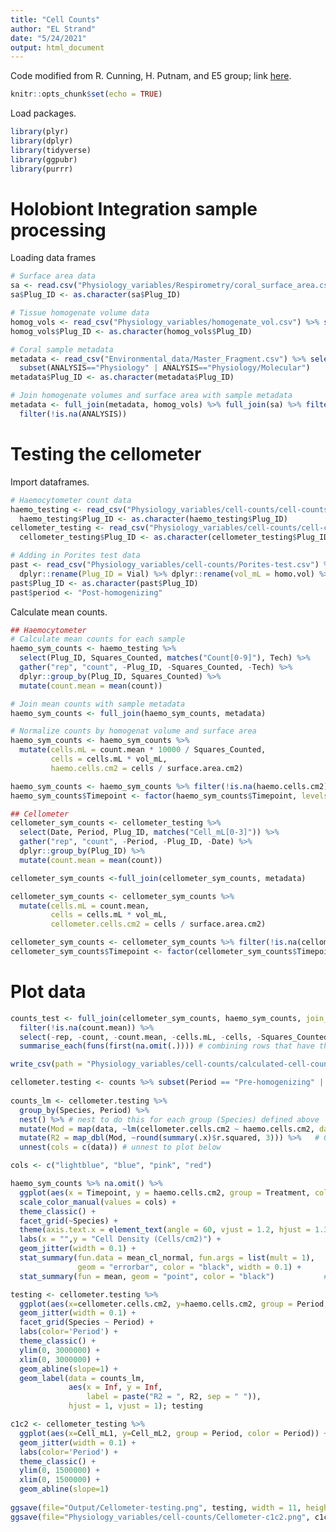 ```yaml
---
title: "Cell Counts"
author: "EL Strand"
date: "5/24/2021"
output: html_document
---
```


Code modified from R. Cunning, H. Putnam, and E5 group; link [here](https://github.com/urol-e5/timeseries/blob/master/timepoint_1/scripts/Sym-Density.Rmd).

```r
knitr::opts_chunk$set(echo = TRUE)
```

Load packages.
```r
library(plyr)
library(dplyr)
library(tidyverse)
library(ggpubr)
library(purrr)
```

# Holobiont Integration sample processing 

Loading data frames 

```r
# Surface area data
sa <- read.csv("Physiology_variables/Respirometry/coral_surface_area.csv") %>% dplyr::rename(Plug_ID = Sample_ID) %>% select(Plug_ID, surface.area.cm2)
sa$Plug_ID <- as.character(sa$Plug_ID)

# Tissue homogenate volume data
homog_vols <- read_csv("Physiology_variables/homogenate_vol.csv") %>% select(Species, Plug_ID, vol_mL)
homog_vols$Plug_ID <- as.character(homog_vols$Plug_ID)

# Coral sample metadata
metadata <- read_csv("Environmental_data/Master_Fragment.csv") %>% select(Species, Plug_ID, Tank, Treatment, Temperature, CO2, Timepoint, ANALYSIS, Sample.Date) %>%
  subset(ANALYSIS=="Physiology" | ANALYSIS=="Physiology/Molecular")
metadata$Plug_ID <- as.character(metadata$Plug_ID)

# Join homogenate volumes and surface area with sample metadata
metadata <- full_join(metadata, homog_vols) %>% full_join(sa) %>% filter(!is.na(vol_mL)) %>% 
  filter(!is.na(ANALYSIS))
```



# Testing the cellometer

Import dataframes.
```r
# Haemocytometer count data
haemo_testing <- read_csv("Physiology_variables/cell-counts/cell-counts-testing-haemo.csv") %>% filter(!is.na(Plug_ID))
  haemo_testing$Plug_ID <- as.character(haemo_testing$Plug_ID)
cellometer_testing <- read_csv("Physiology_variables/cell-counts/cell-counts-testing-cellometer.csv")
  cellometer_testing$Plug_ID <- as.character(cellometer_testing$Plug_ID)

# Adding in Porites test data
past <- read_csv("Physiology_variables/cell-counts/Porites-test.csv") %>% select(Vial, Species, homo.vol, Surface.Area) %>%
  dplyr::rename(Plug_ID = Vial) %>% dplyr::rename(vol_mL = homo.vol) %>% dplyr::rename(surface.area.cm2 = Surface.Area)
past$Plug_ID <- as.character(past$Plug_ID)
past$period <- "Post-homogenizing"
```

Calculate mean counts.
```r
## Haemocytometer 
# Calculate mean counts for each sample
haemo_sym_counts <- haemo_testing %>%
  select(Plug_ID, Squares_Counted, matches("Count[0-9]"), Tech) %>%
  gather("rep", "count", -Plug_ID, -Squares_Counted, -Tech) %>%
  dplyr::group_by(Plug_ID, Squares_Counted) %>%
  mutate(count.mean = mean(count))

# Join mean counts with sample metadata
haemo_sym_counts <- full_join(haemo_sym_counts, metadata) 

# Normalize counts by homogenat volume and surface area
haemo_sym_counts <- haemo_sym_counts %>%
  mutate(cells.mL = count.mean * 10000 / Squares_Counted,
         cells = cells.mL * vol_mL,
         haemo.cells.cm2 = cells / surface.area.cm2)

haemo_sym_counts <- haemo_sym_counts %>% filter(!is.na(haemo.cells.cm2))
haemo_sym_counts$Timepoint <- factor(haemo_sym_counts$Timepoint, levels=c("Day 1","Day 2","1 week","2 week","4 week","6 week","8 week","12 week","16 week"))

## Cellometer
cellometer_sym_counts <- cellometer_testing %>%
  select(Date, Period, Plug_ID, matches("Cell_mL[0-3]")) %>%
  gather("rep", "count", -Period, -Plug_ID, -Date) %>%
  dplyr::group_by(Plug_ID) %>%
  mutate(count.mean = mean(count))

cellometer_sym_counts <-full_join(cellometer_sym_counts, metadata)

cellometer_sym_counts <- cellometer_sym_counts %>%
  mutate(cells.mL = count.mean,
         cells = cells.mL * vol_mL,
         cellometer.cells.cm2 = cells / surface.area.cm2)

cellometer_sym_counts <- cellometer_sym_counts %>% filter(!is.na(cellometer.cells.cm2))
cellometer_sym_counts$Timepoint <- factor(cellometer_sym_counts$Timepoint, levels=c("Day 1","Day 2","1 week","2 week","4 week","6 week","8 week","12 week","16 week"))
```

# Plot data
```r
counts_test <- full_join(cellometer_sym_counts, haemo_sym_counts, join_by = "Plug_ID") %>% 
  filter(!is.na(count.mean)) %>% 
  select(-rep, -count, -count.mean, -cells.mL, -cells, -Squares_Counted) %>%
  summarise_each(funs(first(na.omit(.)))) # combining rows that have the same data (plug ids with cellometer and haemcy but originally on two different rows)

write_csv(path = "Physiology_variables/cell-counts/calculated-cell-counts.csv", counts)

cellometer.testing <- counts %>% subset(Period == "Pre-homogenizing" | Period == "Post-homogenizing")
  
counts_lm <- cellometer.testing %>%
  group_by(Species, Period) %>%
  nest() %>% # nest to do this for each group (Species) defined above 
  mutate(Mod = map(data, ~lm(cellometer.cells.cm2 ~ haemo.cells.cm2, data = .x))) %>% # Fit linear model
  mutate(R2 = map_dbl(Mod, ~round(summary(.x)$r.squared, 3))) %>%   # Get the R2
  unnest(cols = c(data)) # unnest to plot below 

cols <- c("lightblue", "blue", "pink", "red")

haemo_sym_counts %>% na.omit() %>%
  ggplot(aes(x = Timepoint, y = haemo.cells.cm2, group = Treatment, color = Treatment)) +
  scale_color_manual(values = cols) +
  theme_classic() + 
  facet_grid(~Species) + 
  theme(axis.text.x = element_text(angle = 60, vjust = 1.2, hjust = 1.3)) + #Set the text angle
  labs(x = "",y = "Cell Density (Cells/cm2)") +
  geom_jitter(width = 0.1) +  
  stat_summary(fun.data = mean_cl_normal, fun.args = list(mult = 1),    # Plot standard error
               geom = "errorbar", color = "black", width = 0.1) +
  stat_summary(fun = mean, geom = "point", color = "black")           # Plot mean

testing <- cellometer.testing %>%
  ggplot(aes(x=cellometer.cells.cm2, y=haemo.cells.cm2, group = Period, color = Period)) + 
  geom_jitter(width = 0.1) + 
  facet_grid(Species ~ Period) +
  labs(color='Period') +
  theme_classic() + 
  ylim(0, 3000000) + 
  xlim(0, 3000000) +
  geom_abline(slope=1) +
  geom_label(data = counts_lm, 
             aes(x = Inf, y = Inf, 
                 label = paste("R2 = ", R2, sep = " ")),
             hjust = 1, vjust = 1); testing

c1c2 <- cellometer_testing %>%
  ggplot(aes(x=Cell_mL1, y=Cell_mL2, group = Period, color = Period)) + 
  geom_jitter(width = 0.1) + 
  labs(color='Period') + 
  theme_classic() +
  ylim(0, 1500000) + 
  xlim(0, 1500000) + 
  geom_abline(slope=1)
  
ggsave(file="Output/Cellometer-testing.png", testing, width = 11, height = 6, units = c("in"))
ggsave(file="Physiology_variables/cell-counts/Cellometer-c1c2.png", c1c2, width = 11, height = 6, units = c("in"))
```

